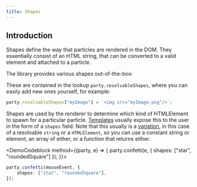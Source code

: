 ```yaml
---
title: Shapes
---
```



## Introduction

Shapes define the way that particles are rendered in the DOM. They essentially consist of an HTML string, that can be converted to a valid element and attached to a particle.

The library provides various shapes out-of-the-box:

<Shapes />

These are contained in the lookup `party.resolvableShapes`, where you can easily add new ones yourself, for example:

```ts
party.resolvableShapes["myImage"] = `<img src="myImage.png"/>`;
```

Shapes are used by the renderer to determine which kind of HTMLElement to spawn for a particular particle. [Templates](/docs/ref/templates) usually expose this to the user in the form of a `shapes` field. Note that this usually is a [variation](/docs/ref/variations), in this case of a resolvable `string` or a `HTMLElement`, so you can use a constant string or element, an array of either, or a function that returns either.

<DemoCodeblock method={(party, e) => {
    party.confetti(e, {
        shapes: ["star", "roundedSquare"]
    });
}}>

```ts {2}
party.confetti(mouseEvent, {
    shapes: ["star", "roundedSquare"],
});
```

</DemoCodeblock>
